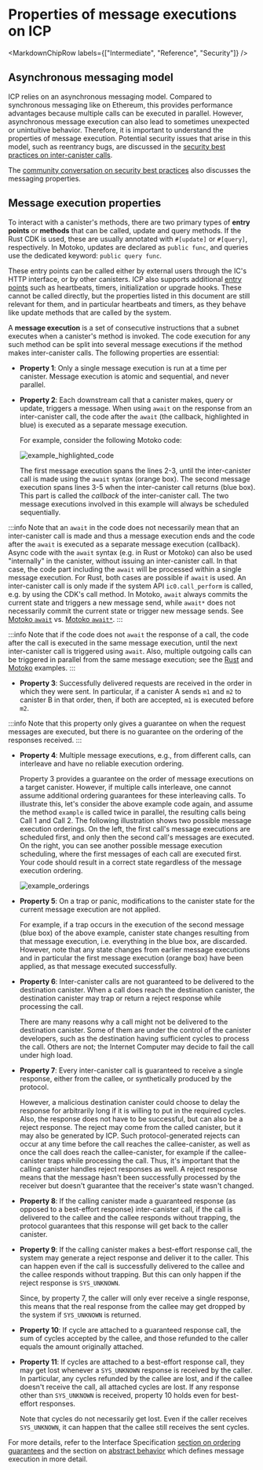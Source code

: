 
# Properties of message executions on ICP

<MarkdownChipRow labels={["Intermediate", "Reference", "Security"]} />

## Asynchronous messaging model

ICP relies on an asynchronous messaging model. Compared to synchronous messaging like on Ethereum, this provides performance advantages because multiple calls can be executed in parallel. However, asynchronous message execution can also lead to sometimes unexpected or unintuitive behavior. Therefore, it is important to understand the properties of message execution. Potential security issues that arise in this model, such as reentrancy bugs, are discussed in the [security best practices on inter-canister calls](/docs/current/developer-docs/security/security-best-practices/inter-canister-calls).  

The [community conversation on security best practices](https://www.youtube.com/watch?v=PneRzDmf_Xw&list=PLuhDt1vhGcrez-f3I0_hvbwGZHZzkZ7Ng&index=2&t=4s) also discusses the messaging properties.

## Message execution properties

To interact with a canister's methods, there are two primary types of **entry points** or **methods** that can be called, update and query methods. If the Rust CDK is used, these are usually annotated with `#[update]` or `#[query]`, respectively. In Motoko, updates are declared as `public func`, and queries use the dedicated keyword: `public query func`. 

These entry points can be called either by external users through the IC's HTTP interface, or by other canisters. ICP also supports additional [entry points](/references/ic-interface-spec.md#entry-points) such as heartbeats, timers, initialization or upgrade hooks. These cannot be called directly, but the properties listed in this document are still relevant for them, and in particular heartbeats and timers, as they behave like update methods that are called by the system.

A **message execution** is a set of consecutive instructions that a subnet executes when a canister's method is invoked. The code execution for any such method can be split into several message executions if the method makes inter-canister calls. The following properties are essential:

- **Property 1**: Only a single message execution is run at a time per canister. Message execution is atomic and sequential, and never parallel.

- **Property 2**: Each downstream call that a canister makes, query or update, triggers a message. When using `await` on the response from an inter-canister call, the code after the `await` (the callback, highlighted in blue) is executed as a separate message execution.

    For example, consider the following Motoko code:
    
    ![example_highlighted_code](./_attachments/example_highlighted_code.png)
    
    The first message execution spans the lines 2-3, until the inter-canister call is made using the `await` syntax (orange box). The second message execution spans lines 3-5 when the inter-canister call returns (blue box). This part is called the _callback_ of the inter-canister call. The two message executions involved in this example will always be scheduled sequentially.
    
:::info
Note that an `await` in the code does not necessarily mean that an inter-canister call is made and thus a message execution ends and the code after the `await` is executed as a separate message execution (callback). Async code with the `await` syntax (e.g. in Rust or Motoko) can also be used "internally" in the canister, without issuing an inter-canister call. In that case, the code part including the `await` will be processed within a single message execution. For Rust, both cases are possible if `await` is used. An inter-canister call is only made if the system API `ic0.call_perform` is called, e.g. by using the CDK's call method. In Motoko, `await` always commits the current state and triggers a new message send, while `await*` does not necessarily commit the current state or trigger new message sends. See [Motoko `await`](/docs/current/motoko/main/reference/language-manual#await) vs. [Motoko `await*`](/docs/current/motoko/main/reference/language-manual#await-1).
:::
    
:::info
Note that if the code does not `await` the response of a call, the code after the call is executed in the same message execution, until the next inter-canister call is triggered using `await`.
Also, multiple outgoing calls can be triggered in parallel from the same message execution; see the [Rust](https://internetcomputer.org/docs/current/references/samples/rust/parallel_calls/) and [Motoko](https://internetcomputer.org/docs/current/references/samples/motoko/parallel_calls/) examples.
:::

- **Property 3**: Successfully delivered requests are received in the order in which they were sent. In particular, if a canister A sends `m1` and `m2` to canister B in that order, then, if both are accepted, `m1` is executed before `m2`.

:::info
Note that this property only gives a guarantee on when the request messages are executed, but there is no guarantee on the ordering of the responses received.
:::

- **Property 4**: Multiple message executions, e.g., from different calls, can interleave and have no reliable execution
  ordering.

    Property 3 provides a guarantee on the order of message executions on a target canister. However, if multiple calls interleave, one cannot assume additional ordering guarantees for these interleaving calls. To illustrate this, let's consider the above example code again, and assume the method `example` is called twice in parallel, the resulting calls being Call 1 and Call 2. The following illustration shows two possible message execution orderings. On the left, the first call's message executions are scheduled first, and only then the second call's messages are executed. On the right, you can see another possible message execution scheduling, where the first messages of each call are executed first. Your code should result in a correct state regardless of the message execution ordering.

    ![example_orderings](./_attachments/example_orderings.png)

- **Property 5**: On a trap or panic, modifications to the canister state for the current message execution are not applied.

    For example, if a trap occurs in the execution of the second message (blue box) of the above example, canister state changes resulting from that message execution, i.e. everything in the blue box, are discarded. However, note that any state changes from earlier message executions and in particular the first message execution (orange box) have been applied, as that message executed successfully.

- **Property 6**: Inter-canister calls are not guaranteed to be delivered to the destination canister. When a call does reach the destination canister, the destination canister may trap or return a reject response while processing the call.

    There are many reasons why a call might not be delivered to the destination canister. Some of them are under the control of the canister developers, such as the destination having sufficient cycles to process the call. Others are not; the Internet Computer may decide to fail the call under high load.

- **Property 7**: Every inter-canister call is guaranteed to receive a single response, either from the callee, or synthetically produced by the protocol.

    However, a malicious destination canister could choose to delay the response for arbitrarily long if it is willing to put in the required cycles. Also, the response does not have to be successful, but can also be a reject response. The reject may come from the called canister, but it may also be generated by ICP. Such protocol-generated rejects can occur at any time before the call reaches the callee-canister, as well as once the call does reach the callee-canister, for example if the callee-canister traps while processing the call. Thus, it's important that the calling canister handles reject responses as well. A reject response means that the message hasn't been successfully processed by the receiver but doesn't guarantee that the receiver's state wasn't changed.

- **Property 8**: If the calling canister made a guaranteed response (as opposed to a best-effort response) inter-canister call, if the call is delivered to the callee and the callee responds without trapping, the protocol guarantees that this response will get back to the caller canister.

- **Property 9**: If the calling canister makes a best-effort response call, the system may generate a reject response and deliver it to the caller. This can happen even if the call is successfully delivered to the callee and the callee responds without trapping. But this can only happen if the reject response is `SYS_UNKNOWN`.

    Since, by property 7, the caller will only ever receive a single response, this means that the real response from the callee may get dropped by the system if `SYS_UNKNOWN` is returned.

- **Property 10**: If cycle are attached to a guaranteed response call, the sum of cycles accepted by the callee, and those refunded to the caller equals the amount originally attached.

- **Property 11**: If cycles are attached to a best-effort response call, they may get lost whenever a `SYS_UNKNOWN` response is received by the caller. In particular, any cycles refunded by the callee are lost, and if the callee doesn't receive the call, all attached cycles are lost. If any response other than `SYS_UNKNOWN` is received, property 10 holds even for best-effort responses.

    Note that cycles do not necessarily get lost. Even if the caller receives `SYS_UNKNOWN`, it can happen that the callee still receives the sent cycles.


For more details, refer to the Interface Specification [section on ordering guarantees](/docs/current/references/ic-interface-spec#ordering_guarantees) and the section on [abstract behavior](/docs/current/references/ic-interface-spec#abstract-behavior) which defines message execution in more detail.
